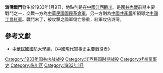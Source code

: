 {{Infobox Military Conflict|
campaign=|
image=|
caption=|
conflict=滸灣戰鬥|
partof=[[国共内战|国共内战]]|
date=1933年元月9日|
place=中國江西臨川|
result=國軍嚴重挫敗，國軍重要據點滸灣遭紅軍攻佔|
combatant1=中華民國國民革命軍27師孫連仲部、90師吳奇偉部|
combatant2=[[紅三軍|紅三軍]]、[[红二十二軍|红二十二軍]]| 
commander1=[[孫連仲|孫連仲]]、[[吳奇偉|吳奇偉]]|
commander2=[[徐彥剛|徐彥剛]]、[[周昆_(军事人物)|周昆]]、[[羅炳輝|羅炳輝]]|
strength1=約萬餘|
strength2=約萬餘|
casualties1=|
casualties2=|
}}
'''滸灣戰鬥'''發生於1933年1月9日，地點則是在[[中國|中國]][[江西|江西]][[臨川|臨川]]。是[[國共內戰|國共內戰]]前期主要戰鬥之一，交戰一方為[[中華民國|中華民國]][[國民革命軍|國民革命軍]]，另一方則為[[中國共產黨|中國共產黨]]所領導之[[中國工農紅軍|中國工農紅軍]]。戰鬥末了，被攻擊之國軍傷亡慘重，紅軍攻佔滸灣。

==參考文獻==
*[[中華民國|中華民國]][[國防大學_(臺灣)|國防大學]]編，《中國現代軍事史主要戰役表》

{{第一次国共内战}}

[[Category:1933年国共内战战役|Category:1933年国共内战战役]]
[[Category:江西民国时期战役|Category:江西民国时期战役]]
[[Category:抚州军事史|Category:抚州军事史]]
[[Category:临川区|Category:临川区]]
[[Category:1933年1月|Category:1933年1月]]